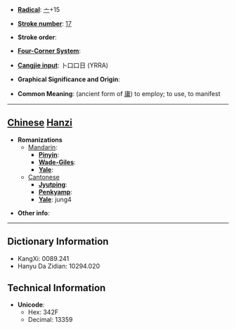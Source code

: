 * '''[[Wiktionary:Chinese radical index| Radical]]''': [[Wiktionary:Chinese radical index 亠|亠]]+15

* '''[[Wiktionary:Chinese total strokes index|Stroke number]]''': [[Wiktionary:Chinese total strokes index 17|17]]

* '''Stroke order''': 

* '''[[Wiktionary:Chinese four corner index|Four-Corner System]]''': 

* '''[[Wiktionary:Chinese Cangjie index|Cangjie input]]''': 卜口口日 (YRRA)

* '''Graphical Significance and Origin''': 

* '''Common Meaning''': (ancient form of [[庸]]) to employ; to use, to manifest

----

== [[Chinese]] [[Hanzi]] ==

* '''Romanizations'''
** [[Mandarin]]:
*** '''[[Pinyin]]''': 
*** '''[[Wade-Giles]]''': 
*** '''[[Yale]]''': 
**[[Cantonese]]
***'''[[Jyutping]]''':
***'''[[Penkyamp]]''': 
***'''[[Yale]]''': jung4

* '''Other info''': 

----

== Dictionary Information ==

* KangXi: 0089.241
* Hanyu Da Zidian: 10294.020

== Technical Information ==

* '''Unicode''':
** Hex: 342F
** Decimal: 13359